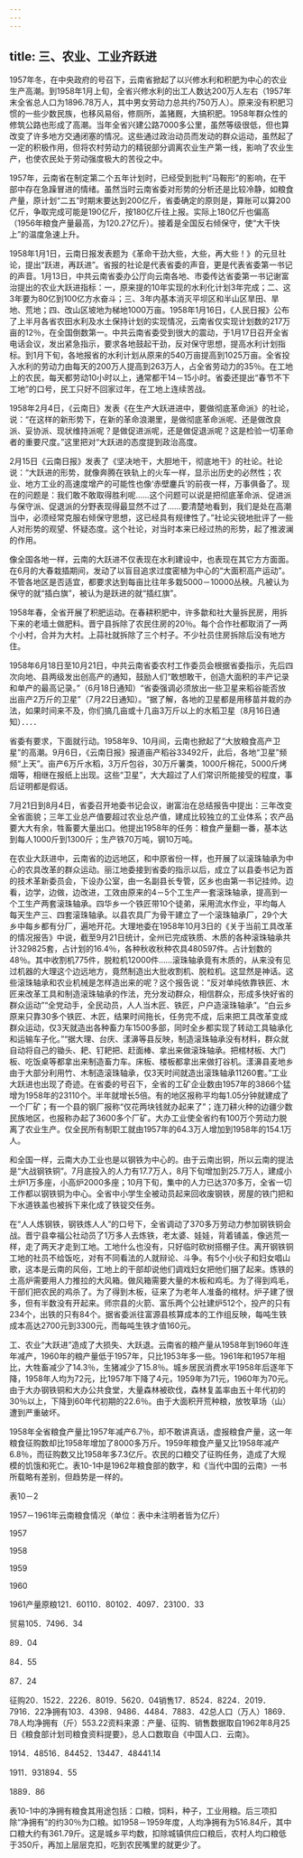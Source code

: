 ```yaml
---
---
---
```

title: 三、农业、工业齐跃进
---



1957年冬，在中央政府的号召下，云南省掀起了以兴修水利和积肥为中心的农业生产高潮。到1958年1月上旬，全省兴修水利的出工人数达200万人左右（1957年末全省总人口为1896.78万人，其中男女劳动力总共约750万人）。原来没有积肥习惯的一些少数民族，也移风易俗，修厕所，盖猪厩，大搞积肥。1958年群众性的修筑公路也形成了高潮。当年全省兴建公路7000多公里，虽然等级很低，但也算改变了许多地方交通闭塞的情况。这些通过政治动员而发动的群众运动，虽然起了一定的积极作用，但将农村劳动力的精锐部分调离农业生产第一线，影响了农业生产，也使农民处于劳动强度极大的苦役之中。

1957年，云南省在制定第二个五年计划时，已经受到批判“马鞍形”的影响，在干部中存在急躁冒进的情绪。虽然当时云南省委对形势的分析还是比较冷静，如粮食产量，原计划“二五”时期末要达到200亿斤，省委确定的原则是，算账可以算200亿斤，争取完成可能是190亿斤，按180亿斤往上报。实际上180亿斤也偏高（1956年粮食产量最高，为120.27亿斤）。接着是全国反右倾保守，使“大干快上”的温度急速上升。

1958年1月1日，云南日报发表题为《革命干劲大些，大些，再大些！》的元旦社论，提出“跃进，再跃进”。省报的社论是代表省委的声音，更是代表省委第一书记的声音。1月13日，中共云南省委办公厅向云南各地、市委传达省委第一书记谢富治提出的农业大跃进指标：一，原来提的10年实现的水利化计划3年完成；二、这3年要为80亿到100亿方水奋斗；三、3年内基本消灭平坝区和半山区旱田、旱地、荒地；四、改山区坡地为梯地1000万亩。1958年1月16日，《人民日报》公布了上半月各省农田水利及水土保持计划的实现情况，云南省仅实现计划数的217万亩的12％，在全国倒数第一。中共云南省委受到很大的震动，于1月17日召开全省电话会议，发出紧急指示，要求各地鼓起干劲，反对保守思想，提高水利计划指标。到1月下旬，各地报省的水利计划从原来的540万亩提高到1025万亩。全省投入水利的劳动力由每天的200万人提高到263万人，占全省劳动力的35％。在工地上的农民，每天都劳动10小时以上，通常都干14－15小时。省委还提出“春节不下工地”的口号，民工只好不回家过年，在工地上连续苦战。

1958年2月4日，《云南日》发表《在生产大跃进进中，要做彻底革命派》的社论，说：“在这样的新形势下，在新的革命浪潮里，是做彻底革命派呢、还是做改良派、妥协派、现状维持派呢？是做促进派呢，还是做促退派呢？这是检验一切革命者的重要尺度。”这里把对“大跃进的态度提到政治高度。

2月15日《云南日报》发表了《坚决地干，大胆地干，彻底地干》的社论。社论说：“大跃进的形势，就像奔腾在铁轨上的火车一样，显示出历史的必然性；农业、地方工业的高速度增产的可能性也像‘赤壁鏖兵’的前夜一样，万事俱备了。现在的问题是：我们敢不敢取得胜利呢……这个问题可以说是把彻底革命派、促进派与保守派、促退派的分野表现得最显然不过了……要清楚地看到，我们是处在高潮当中，必须经常克服右倾保守思想，这已经具有规律性了。”社论尖锐地批评了一些人对形势的观望、怀疑态度。这个社论，对当时本来已经过热的形势，起了推波澜的作用。

像全国各地一样，云南的大跃进不仅表现在水利建设中，也表现在其它方方面面。在6月的大春栽插期间，发动了以盲目追求过度密植为中心的“大面积高产运动”。不管各地区是否适宜，都要求达到每亩比往年多栽5000－10000丛秧。凡被认为保守的就“插白旗”，被认为是跃进的就“插红旗”。

1958年春，全省开展了积肥运动。在春耕积肥中，许多歙和社大量拆民房，用拆下来的老墙土做肥料。晋宁县拆除了农民住房的20％。每个合作社都取消了一两个小村，合并为大村。上蒜社就拆除了三个村子。不少社员住房拆除后没有地方住。

1958年6月18日至10月21日，中共云南省委农村工作委员会根据省委指示，先后四次向地、县两级发出创高产的通知，鼓励人们“敢想敢干，创造大面积的丰产记录和单产的最高记录。”（6月18日通知）“省委强调必须放出一些卫星来稻谷能否放出亩产2万斤的卫星”（7月22日通知）。“据了解，各地的卫星都是用移苗并栽的办法，如果时间来不及，你们搞几亩或十几亩3万斤以上的水稻卫星（8月16日通知）．．．．

省委有要求，下面就行动。1958年9、10月间，云南也掀起了“大放粮食高产卫星”的高潮。9月6日，《云南日报》报道亩产稻谷33492斤，此后，各地“卫星”频频“上天”。亩产6万斤水稻，3万斤包谷，30万斤薯类，1000斤棉花，5000斤烤烟等，相继在报纸上出现。这些“卫星”，大大超过了人们常识所能接受的程度，事后证明都是假话。

7月21日到8月4日，省委召开地委书记会议，谢富治在总结报告中提出：三年改变全省面貌；三年工业总产值要超过农业总产值，建成比较独立的工业体系；农产品要大大有余，牲畜要大量出口。他提出1958年的任务：粮食产量翻一番，基本达到每人1000斤到1300斤；生产铁70万吨，钢10万吨。

在农业大跃进中，云南省的边远地区，和中原省份一样，也开展了以滚珠轴承为中心的农具改革的群众运动。丽江地委接到省委的指示以后，成立了以县委书记为首的技术革新委员会，下设办公室，由一名副县长专管，区乡也由第一书记挂帅。边看，边学，边做，边改进，工效由原来的4－5个工生产一套滚珠轴承，提高到一个工生产两套滚珠轴承。四华乡一个铁匠带10个徒弟，采用流水作业，平均每人每天生产三、四套滚珠轴承。以县农具厂为骨干建立了一个滚珠轴承厂，29个大乡中每乡都有分厂，遍地开花。大理地委在1958年10月3日的《关于当前工具改革的情况报告》中说，截至9月21日统计，全州已完成铁质、木质的各种滚珠轴承共计329825套，占计划的16.4％，各种秋收秋种农具480597件。占计划数的48％。其中收割机775件，脱粒机12000件……滚珠轴承竟有木质的，从来没有见过机器的大理这个边远地方，竟然制造出大批收割机、脱粒机。这显然是神话。这些滚珠轴承和农业机械是怎样造出来的呢？这个报告说：“反对单纯依靠铁匠、木匠来改革工具和制造滚珠轴承的作法，充分发动群众，相信群众，形成多快好省的群众运动”“全党动手，全民动员，人人当木匠、铁匠，户户造滚珠轴承”。“白云乡原来只靠30多个铁匠、木匠，结果时间拖长，任务完不成，后来把工具改革变成群众运动，仅3天就造出各种畜力车1500多部，同时全乡都实现了转动工具轴承化和运输车子化。”“据大理、台庆、漾濞等县反映，制造滚珠轴承没有材料，群众就自动将自己的锄头、耙、钉耙把、赶面棒、拿出来做滚珠轴承。把棺材板、大门板、吃饭桌等都拿出来制造畜力车。床板、楼板都拿出来做打谷机。漾濞县麦地乡由于大部分利用竹、木制造滚珠轴承，仅3天时间就造出滚珠轴承11260套。”工业大跃进也出现了奇迹。在省委的号召下，全省的工矿企业数由1957年的3866个猛增为1958年的23110个。半年就增长5倍。有的地区报称平均每1.05分钟就建成了一个厂矿；有一个县的钢厂报称“仅花两块钱就办起来了”；连刀耕火种的边疆少数民族地区，也报称办起了3600多个厂矿。大办工业使全省约有100万个劳动力脱离了农业生产。仅全民所有制职工就由1957年的64.3万人增加到1958年的154.1万人。

和全国一样，云南大办工业也是以钢铁为中心的。由于云南出铜，所以云南的提法是“大战钢铁铜”。7月底投入的人力有17.7万人，8月下旬增加到25.7万人，建成小土炉1万多座，小高炉2000多座；10月下旬，集中的人力已达370多万，全省一切工作都以钢铁铜为中心。全省中小学生全被动员起来回收废钢铁，房屋的铁门把和下水道铁盖也被拆下来化成了铁锭交任务。

在“人人炼钢铁，钢铁炼人人”的口号下，全省调动了370多万劳动力参加钢铁铜会战。晋宁县幸福公社动员了1万多人去炼铁，老太婆、娃娃，背着铺盖，像逃荒一样，走了两天才走到工地。工地什么也没有，只好临时砍树搭棚子住。离开钢铁铜工地的社员不给饭吃，对有不同看法的人就辩论、斗争。有5个小伙子和妇女唱山歌，这本是云南的风俗，工地上的干部却说他们调戏妇女把他们捆了起来。炼铁的土高炉需要用人力推拉的大风箱。做风箱需要大量的木板和鸡毛。为了得到鸡毛，干部们把农民的鸡杀了。为了得到木板，征来了为老年人准备的棺材。炉子建了很多，但有半数没有开起来。师宗县的火箭、富乐两个公社建炉512个，投产的只有234个，出铁的只有84个。据省委派往富源县核算成本的工作组反映，每吨生铁成本高达2700元到3300元，而每吨生铁才值160元。

工、农业“大跃进”造成了大损失、大跃退。云南省的粮产量从1958年到1960年连年减产，1960年的粮产量低于1957年，只比1953年多一些。1961年和1957年相比，大牲畜减少了14.3％，生猪减少了15.8％。城乡居民消费水平1958年后逐年下降，1958年人均为72元，比1957年下降了4元，1959年为71元，1960年为70元。由于大办钢铁铜和大办公共食堂，大量森林被砍伐，森林复盖率由五十年代初的30％以上，下降到60年代初期的22.6％。由于大面积开荒种粮，放牧草场（山）遭到严重破坏。

1958年全省粮食产量比1957年减产6.7％，却不敢讲真话，虚报粮食产量，这一年粮食征购数却比1958年增加了8000多万斤。1959年粮食产量又比1958年减产6.8％，而征购数又比1958年多7.3亿斤。农民的口粮交了征购任务，造成了大规模的饥饿和死亡。表10-1中是1962年粮食部的数字，和《当代中国的云南》一书所载略有差别，但趋势是一样的。

表10－2

1957－1961年云南粮食情况（单位：表中未注明者皆为亿斤）

1957

1958

1959

1960

1961产量原粮121．60110．80102．4097．23100．33

贸易105．7496．34

89．04

84．55

87．24

征购20．1522．2226．8019．5620．04销售17．8524．8224．2019．7916．22净拥有103．4398．9486．4484．7883．42总人口（万人）1869．78人均净拥有（斤）553.22资料来源：产量、征购、销售数据取自1962年8月25日《粮食部计划司粮食资料提要》，总人口数取自《中国人口．云南》。

1914．48516．84452．13447．48441.14

1911．931894．55

1889．86

表10-1中的净拥有粮食其用途包括：口粮，饲料，种子，工业用粮。后三项扣除“净拥有”的约30％为口粮。如1958－1959年度，人均净拥有为516.84斤，其中口粮大约有361.79斤。这是城乡平均数，扣除城镇供应口粮后，农村人均口粮低于350斤，再加上层层克扣，吃到农民嘴里的就更少了。